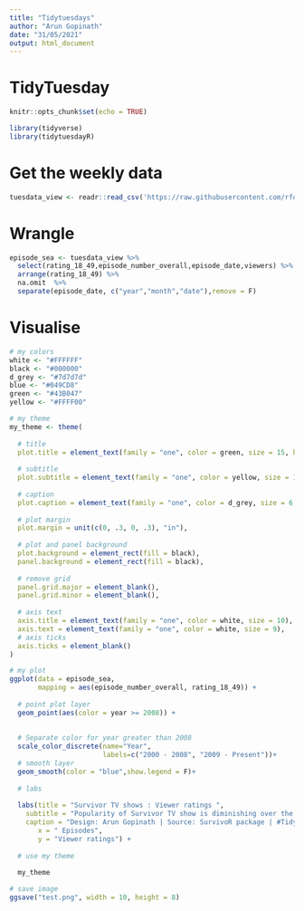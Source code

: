 ```yaml
---
title: "Tidytuesdays"
author: "Arun Gopinath"
date: "31/05/2021"
output: html_document
---
```

# TidyTuesday 

```r
knitr::opts_chunk$set(echo = TRUE)

library(tidyverse)
library(tidytuesdayR)
```


# Get the weekly data

```r
tuesdata_view <- readr::read_csv('https://raw.githubusercontent.com/rfordatascience/tidytuesday/master/data/2021/2021-06-01/viewers.csv')

```


# Wrangle 
```r
episode_sea <- tuesdata_view %>%
  select(rating_18_49,episode_number_overall,episode_date,viewers) %>%
  arrange(rating_18_49) %>%
  na.omit  %>%
  separate(episode_date, c("year","month","date"),remove = F) 

```

# Visualise

```r

# my colors
white <- "#FFFFFF"
black <- "#000000"
d_grey <- "#7d7d7d"
blue <- "#049CD8"
green <- "#43B047"
yellow <- "#FFFF00"

# my theme
my_theme <- theme(
  
  # title
  plot.title = element_text(family = "one", color = green, size = 15, hjust = 0, margin = margin(10, 0, 10, 0)),
  
  # subtitle
  plot.subtitle = element_text(family = "one", color = yellow, size = 11, hjust = 0, margin = margin(0, 0, 20, 0)),
  
  # caption
  plot.caption = element_text(family = "one", color = d_grey, size = 6, hjust = 0, margin = margin(20, 0, 10, 0)),
  
  # plot margin
  plot.margin = unit(c(0, .3, 0, .3), "in"),
  
  # plot and panel background
  plot.background = element_rect(fill = black),
  panel.background = element_rect(fill = black),
  
  # remove grid
  panel.grid.major = element_blank(), 
  panel.grid.minor = element_blank(),
  
  # axis text
  axis.title = element_text(family = "one", color = white, size = 10),
  axis.text = element_text(family = "one", color = white, size = 9),
  # axis ticks
  axis.ticks = element_blank()
)

# my plot
ggplot(data = episode_sea,
       mapping = aes(episode_number_overall, rating_18_49)) +
  
  # point plot layer
  geom_point(aes(color = year >= 2008)) + 
  
  
  # Separate color for year greater than 2008
  scale_color_discrete(name="Year",
                       labels=c("2000 - 2008", "2009 - Present"))+
  # smooth layer
  geom_smooth(color = "blue",show.legend = F)+
  
  # labs
  
  labs(title = "Survivor TV shows : Viewer ratings ",
    subtitle = "Popularity of Survivor TV show is diminishing over the years",
    caption = "Design: Arun Gopinath | Source: SurvivoR package | #TidyTuesday 2021W23",
       x = " Episodes",
       y = "Viewer ratings") +
  
  # use my theme
  
  my_theme 

# save image
ggsave("test.png", width = 10, height = 8)  

```


 
